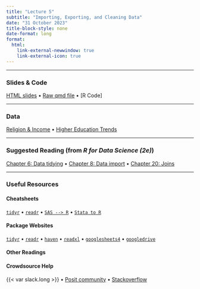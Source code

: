 ```yaml
---
title: "Lecture 5"
subtitle: "Importing, Exporting, and Cleaning Data"
date: "31 October 2023"
title-block-style: none
date-format: long
format:
  html:
    link-external-newwindow: true
    link-external-icon: true
---
```

---

### Slides & Code

[HTML slides](CSSS508_Lecture5.qmd) • 
[Raw qmd file](https://raw.githubusercontent.com/vsass/CSSS508/main/Lectures/Lecture5/CSSS508_Lecture5.qmd) •
[R Code]

---

### Data
[Religion & Income](https://raw.githubusercontent.com/vsass/CSSS508/main/Lectures/Lecture5/data/religon_income.csv) •
[Higher Education Trends](https://raw.githubusercontent.com/vsass/CSSS508/main/Lectures/Lecture5/data/instructional-staff.csv)


---

### Suggested Reading (from *R for Data Science (2e)*)
[Chapter 6: Data tidying](https://r4ds.hadley.nz/data-tidy) •
[Chapter 8: Data import](https://r4ds.hadley.nz/data-import) •
[Chapter 20: Joins](https://r4ds.hadley.nz/joins)

---

### Useful Resources

#### Cheatsheets
[`tidyr`](https://rstudio.github.io/cheatsheets/tidyr.pdf) • 
[`readr`](https://rstudio.github.io/cheatsheets/data-import.pdf) • 
[`SAS --> R`](https://rstudio.github.io/cheatsheets/sas-r.pdf) • 
[`Stata to R`](https://rstudio.github.io/cheatsheets/stata2r.pdf)

#### Package Websites
[`tidyr`](https://tidyr.tidyverse.org/) • 
[`readr`](https://readr.tidyverse.org/) • 
[`haven`](https://haven.tidyverse.org/) • 
[`readxl`](https://readxl.tidyverse.org/) • 
[`googlesheets4`](https://googlesheets4.tidyverse.org/) • 
[`googledrive`](https://googledrive.tidyverse.org/) 

#### Other Readings

#### Crowdsource Help

{{< var slack.long >}} • 
[Posit community](https://community.rstudio.com/) • 
[Stackoverflow](https://stackoverflow.com/)


